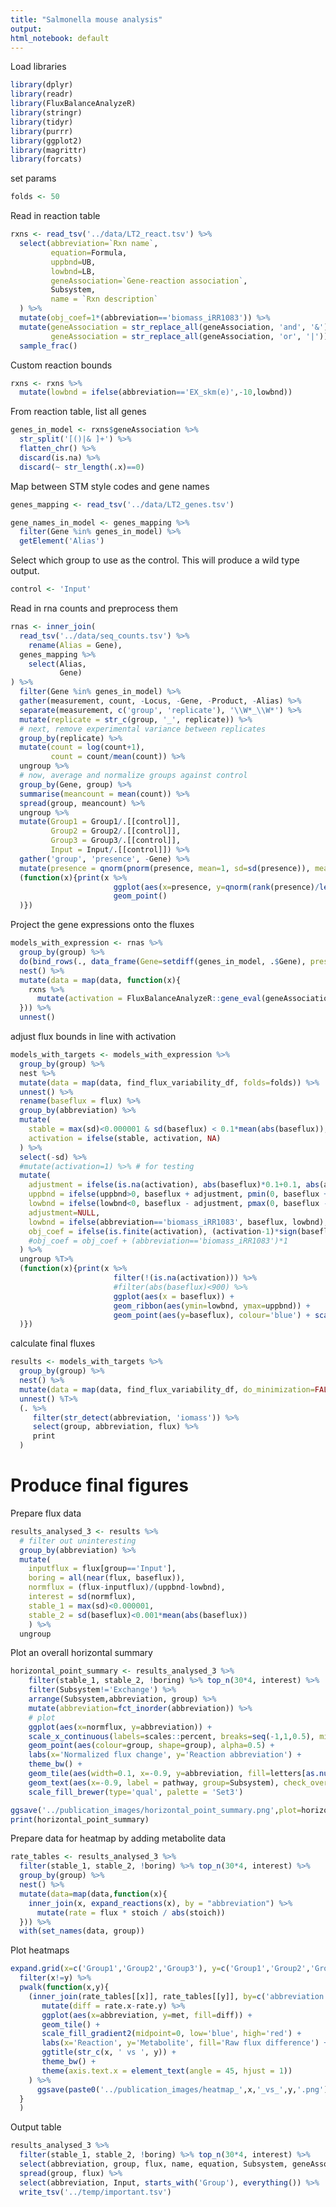 ```yaml
---
title: "Salmonella mouse analysis"
output:
html_notebook: default
---
```


Load libraries
```r
library(dplyr)
library(readr)
library(FluxBalanceAnalyzeR)
library(stringr)
library(tidyr)
library(purrr)
library(ggplot2)
library(magrittr)
library(forcats)
```

set params
```r
folds <- 50
```


Read in reaction table
```r
rxns <- read_tsv('../data/LT2_react.tsv') %>%
  select(abbreviation=`Rxn name`,
         equation=Formula,
         uppbnd=UB,
         lowbnd=LB,
         geneAssociation=`Gene-reaction association`,
         Subsystem,
         name = `Rxn description`
  ) %>%
  mutate(obj_coef=1*(abbreviation=='biomass_iRR1083')) %>%
  mutate(geneAssociation = str_replace_all(geneAssociation, 'and', '&'),
         geneAssociation = str_replace_all(geneAssociation, 'or', '|')) %>%
  sample_frac()

```

Custom reaction bounds
```r
rxns <- rxns %>%
  mutate(lowbnd = ifelse(abbreviation=='EX_skm(e)',-10,lowbnd))
```

From reaction table, list all genes
```r
genes_in_model <- rxns$geneAssociation %>%
  str_split('[()|& ]+') %>%
  flatten_chr() %>%
  discard(is.na) %>%
  discard(~ str_length(.x)==0)
```

Map between STM style codes and gene names
```r
genes_mapping <- read_tsv('../data/LT2_genes.tsv')

gene_names_in_model <- genes_mapping %>%
  filter(Gene %in% genes_in_model) %>%
  getElement('Alias')
```

Select which group to use as the control. This will produce a wild type output.
```r
control <- 'Input'
```

Read in rna counts and preprocess them
```r
rnas <- inner_join(
  read_tsv('../data/seq_counts.tsv') %>%
    rename(Alias = Gene),
  genes_mapping %>%
    select(Alias,
           Gene)
) %>%
  filter(Gene %in% genes_in_model) %>%
  gather(measurement, count, -Locus, -Gene, -Product, -Alias) %>%
  separate(measurement, c('group', 'replicate'), '\\W*_\\W*') %>%
  mutate(replicate = str_c(group, '_', replicate)) %>%
  # next, remove experimental variance between replicates
  group_by(replicate) %>%
  mutate(count = log(count+1),
         count = count/mean(count)) %>%
  ungroup %>%
  # now, average and normalize groups against control
  group_by(Gene, group) %>%
  summarise(meancount = mean(count)) %>%
  spread(group, meancount) %>%
  ungroup %>%
  mutate(Group1 = Group1/.[[control]],
         Group2 = Group2/.[[control]],
         Group3 = Group3/.[[control]],
         Input = Input/.[[control]]) %>%
  gather('group', 'presence', -Gene) %>% 
  mutate(presence = qnorm(pnorm(presence, mean=1, sd=sd(presence)), mean=1, sd=0.2)) %T>%
  (function(x){print(x %>%
                       ggplot(aes(x=presence, y=qnorm(rank(presence)/length(presence)))) +
                       geom_point()
  )})
```

Project the gene expressions onto the fluxes
```r
models_with_expression <- rnas %>%
  group_by(group) %>%
  do(bind_rows(., data_frame(Gene=setdiff(genes_in_model, .$Gene), presence=NA, group=.$group[1]))) %>%
  nest() %>%
  mutate(data = map(data, function(x){
    rxns %>%
      mutate(activation = FluxBalanceAnalyzeR::gene_eval(geneAssociation, x$Gene, x$presence))
  })) %>%
  unnest()
```

adjust flux bounds in line with activation
```r
models_with_targets <- models_with_expression %>%
  group_by(group) %>%
  nest %>%
  mutate(data = map(data, find_flux_variability_df, folds=folds)) %>%
  unnest() %>%
  rename(baseflux = flux) %>%
  group_by(abbreviation) %>%
  mutate(
    stable = max(sd)<0.000001 & sd(baseflux) < 0.1*mean(abs(baseflux)),
    activation = ifelse(stable, activation, NA)
  ) %>%
  select(-sd) %>%
  #mutate(activation=1) %>% # for testing
  mutate(
    adjustment = ifelse(is.na(activation), abs(baseflux)*0.1+0.1, abs(activation-1)*abs(baseflux)+0.1),
    uppbnd = ifelse(uppbnd>0, baseflux + adjustment, pmin(0, baseflux + adjustment)),
    lowbnd = ifelse(lowbnd<0, baseflux - adjustment, pmax(0, baseflux - adjustment)),
    adjustment=NULL,
    lowbnd = ifelse(abbreviation=='biomass_iRR1083', baseflux, lowbnd),
    obj_coef = ifelse(is.finite(activation), (activation-1)*sign(baseflux), 0)
    #obj_coef = obj_coef + (abbreviation=='biomass_iRR1083')*1
  ) %>%
  ungroup %T>%
  (function(x){print(x %>%
                       filter(!(is.na(activation))) %>%
                       #filter(abs(baseflux)<900) %>%
                       ggplot(aes(x = baseflux)) + 
                       geom_ribbon(aes(ymin=lowbnd, ymax=uppbnd)) + 
                       geom_point(aes(y=baseflux), colour='blue') + scale_y_continuous(trans = scales::trans_new('cbrt', function(x){sign(x)*abs(x)^(1/3)}, function(x){x^3}))
  )})
```

calculate final fluxes
```r
results <- models_with_targets %>%
  group_by(group) %>%
  nest() %>%
  mutate(data = map(data, find_flux_variability_df, do_minimization=FALSE, folds=folds)) %>%
  unnest() %T>%
  (. %>%
     filter(str_detect(abbreviation, 'iomass')) %>%
     select(group, abbreviation, flux) %>% 
     print
  )
```

Produce final figures
=====================

Prepare flux data
```r
results_analysed_3 <- results %>%
  # filter out uninteresting
  group_by(abbreviation) %>%
  mutate(
    inputflux = flux[group=='Input'],
    boring = all(near(flux, baseflux)),
    normflux = (flux-inputflux)/(uppbnd-lowbnd),
    interest = sd(normflux),
    stable_1 = max(sd)<0.000001,
    stable_2 = sd(baseflux)<0.001*mean(abs(baseflux))
    ) %>%
  ungroup
```

Plot an overall horizontal summary
```r
horizontal_point_summary <- results_analysed_3 %>%
    filter(stable_1, stable_2, !boring) %>% top_n(30*4, interest) %>%
    filter(Subsystem!='Exchange') %>%
    arrange(Subsystem,abbreviation, group) %>%
    mutate(abbreviation=fct_inorder(abbreviation)) %>%
    # plot
    ggplot(aes(x=normflux, y=abbreviation)) + 
    scale_x_continuous(labels=scales::percent, breaks=seq(-1,1,0.5), minor_breaks=seq(-1,1,0.25), limits=c(-4,1), trans = scales::trans_new('cbrt', function(x){sign(x)*abs(x)^(1/3)}, function(x){x^3})) +
    geom_point(aes(colour=group, shape=group), alpha=0.5) +
    labs(x='Normalized flux change', y='Reaction abbreviation') +
    theme_bw() + 
    geom_tile(aes(width=0.1, x=-0.9, y=abbreviation, fill=letters[as.numeric(as.factor(Subsystem)) %% 8+1]), show.legend = FALSE, alpha=0.2) +
    geom_text(aes(x=-0.9, label = pathway, group=Subsystem), check_overlap=TRUE, data=(. %>% group_by(Subsystem) %>% mutate(pathway = ifelse(abbreviation==nth(abbreviation,round(n()/2)),Subsystem,NA))), hjust=1, alpha=0.5, size=2.5) +
    scale_fill_brewer(type='qual', palette = 'Set3')

ggsave('../publication_images/horizontal_point_summary.png',plot=horizontal_point_summary)
print(horizontal_point_summary)
```

Prepare data for heatmap by adding metabolite data
```r
rate_tables <- results_analysed_3 %>%
  filter(stable_1, stable_2, !boring) %>% top_n(30*4, interest) %>%
  group_by(group) %>%
  nest() %>%
  mutate(data=map(data,function(x){
    inner_join(x, expand_reactions(x), by = "abbreviation") %>%
      mutate(rate = flux * stoich / abs(stoich))
  })) %>%
  with(set_names(data, group))
```

Plot heatmaps
```r
expand.grid(x=c('Group1','Group2','Group3'), y=c('Group1','Group2','Group3','Input'), stringsAsFactors = FALSE) %>%
  filter(x!=y) %>%
  pwalk(function(x,y){
    (inner_join(rate_tables[[x]], rate_tables[[y]], by=c('abbreviation', 'met')) %>%
       mutate(diff = rate.x-rate.y) %>%
       ggplot(aes(x=abbreviation, y=met, fill=diff)) + 
       geom_tile() +
       scale_fill_gradient2(midpoint=0, low='blue', high='red') + 
       labs(x='Reaction', y='Metabolite', fill='Raw flux difference') +
       ggtitle(str_c(x, ' vs ', y)) +
       theme_bw() + 
       theme(axis.text.x = element_text(angle = 45, hjust = 1))
    ) %>%
      ggsave(paste0('../publication_images/heatmap_',x,'_vs_',y,'.png'),.)
  }
  )
```

Output table
```r
results_analysed_3 %>%
  filter(stable_1, stable_2, !boring) %>% top_n(30*4, interest) %>%
  select(abbreviation, group, flux, name, equation, Subsystem, geneAssociation) %>%
  spread(group, flux) %>%
  select(abbreviation, Input, starts_with('Group'), everything()) %>%
  write_tsv('../temp/important.tsv')
```




